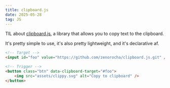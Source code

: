 ```yaml
---
title: clipboard.js
date: 2025-05-28
tag: JS
---
```


TIL about [clipboard.js](https://clipboardjs.com/), a library that allows you to copy text to the clipboard.

It's pretty simple to use, it's also pretty lightweight, and it's declarative af.

```html
<!-- Target -->
<input id="foo" value="https://github.com/zenorocha/clipboard.js.git" />

<!-- Trigger -->
<button class="btn" data-clipboard-target="#foo">
	<img src="assets/clippy.svg" alt="Copy to clipboard" />
</button>
```
